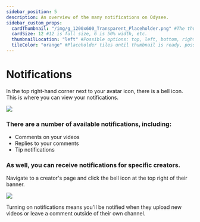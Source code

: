 ```yaml
---
sidebar_position: 5
description: An overview of the many notifications on Odysee.
sidebar_custom_props:
  cardThumbnail: "/img/g_1200x600_Transparent_Placeholder.png" #The thumbnail on the category card.
  cardSize: 12 #12 is full size, 6 is 50% width, etc.
  thumbnailLocation: "left" #Possible options: top, left, bottom, right, none
  tileColor: "orange" #Placeholder tiles until thumbnail is ready, possible options: blue, cream, darkpurple, lightpurple, mauve, orange, pink, none
---
```


# Notifications

In the top right-hand corner next to your avatar icon, there is a bell icon. This is where you can view your notifications.

![](/img/en/category-interaction8.png)

### There are a number of available notifications, including:

- Comments on your videos
- Replies to your comments
- Tip notifications

### As well, you can receive notifications for specific creators.

Navigate to a creator's page and click the bell icon at the top right of their banner.

![](/img/en/category-interaction9.png)

Turning on notifications means you'll be notified when they upload new videos or leave a comment outside of their own channel.
